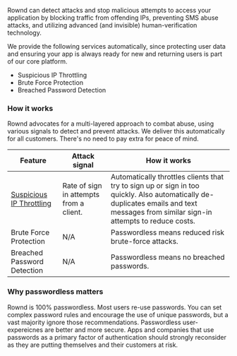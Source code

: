 Rownd can detect attacks and stop malicious attempts to access your application by blocking traffic from offending IPs, preventing SMS abuse attacks, and utilizing advanced (and invisible) human-verification technology.  

We provide the following services automatically, since protecting user data and ensuring your app is always ready for new and returning users is part of our core platform.

- Suspicious IP Throttling
- Brute Force Protection
- Breached Password Detection

### How it works

Rownd advocates for a multi-layered approach to combat abuse, using various signals to detect and prevent attacks. We deliver this automatically for all customers. There's no need to pay extra for peace of mind.

| Feature | Attack signal | How it works |
| --- | --- | --- |
| [Suspicious IP Throttling](/security/attack-mitigation/suspicious-ip-throttling) | Rate of sign in attempts from a client. | Automatically throttles clients that try to sign up or sign in too quickly. Also automatically de-duplicates emails and text messages from similar sign-in attempts to reduce costs. |
| Brute Force Protection | N/A | Passwordless means reduced risk brute-force attacks. |
| Breached Password Detection | N/A | Passwordless means no breached passwords. |

### Why passwordless matters

Rownd is 100% passwordless.  Most users re-use passwords.  You can set complex password rules and encourage the use of unique passwords, but a vast majority ignore those recommendations.  Passwordless user-expereicnes are better and more secure.  Apps and companies that use passwords as a primary factor of authentication should strongly reconsider as they are putting themselves and their customers at risk.  